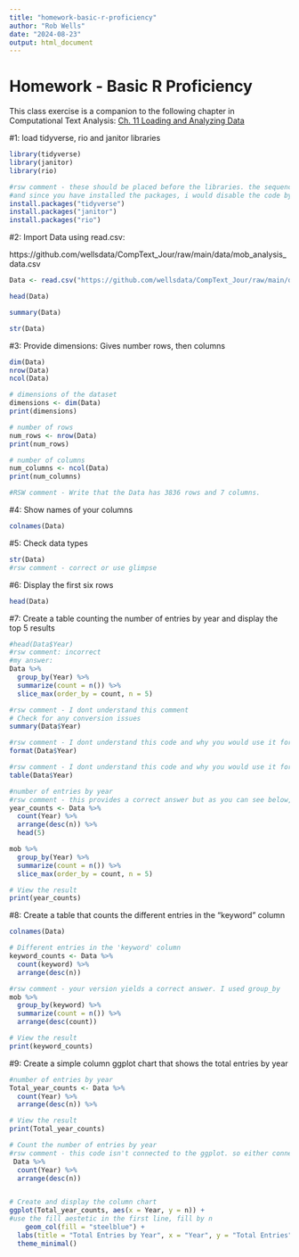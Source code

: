 ```yaml
---
title: "homework-basic-r-proficiency"
author: "Rob Wells"
date: "2024-08-23"
output: html_document
---
```



# Homework - Basic R Proficiency

This class exercise is a companion to the following chapter in Computational Text Analysis: [Ch. 11  Loading and Analyzing Data](https://wellsdata.github.io/CompText_Jour/docs/r-load-analyze-visualize.html)


#1: load tidyverse, rio and janitor libraries
```r
library(tidyverse)
library(janitor)
library(rio)
```

```r
#rsw comment - these should be placed before the libraries. the sequence is backwards. install packages once and then load libraries. 
#and since you have installed the packages, i would disable the code by putting a comment hash tag before each line
install.packages("tidyverse")
install.packages("janitor")
install.packages("rio")
```

#2: Import Data using read.csv:

https://github.com/wellsdata/CompText_Jour/raw/main/data/mob_analysis_data.csv
```r
Data <- read.csv("https://github.com/wellsdata/CompText_Jour/raw/main/data/mob_analysis_data.csv")
```

```r
head(Data)
```

```r
summary(Data)
```

```r
str(Data)
```

#3: Provide dimensions: Gives number rows, then columns

```r
dim(Data)
nrow(Data)
ncol(Data)
```

```r
# dimensions of the dataset
dimensions <- dim(Data)
print(dimensions)  

# number of rows
num_rows <- nrow(Data)
print(num_rows) 

# number of columns
num_columns <- ncol(Data)
print(num_columns)

#RSW comment - Write that the Data has 3836 rows and 7 columns.
```

#4: Show names of your columns

```r
colnames(Data)
```

#5: Check data types

```r
str(Data)
#rsw comment - correct or use glimpse
```


#6: Display the first six rows

```r
head(Data)
```


#7: Create a table counting the number of entries by year and display the top 5 results

```r
#head(Data$Year)
#rsw comment: incorrect
#my answer:
Data %>% 
  group_by(Year) %>% 
  summarize(count = n()) %>%
  slice_max(order_by = count, n = 5)
```

```r
#rsw comment - I dont understand this comment
# Check for any conversion issues
summary(Data$Year)

```

```r
#rsw comment - I dont understand this code and why you would use it for the answer
format(Data$Year)
```
```r
#rsw comment - I dont understand this code and why you would use it for the answer
table(Data$Year)
```

```r
#number of entries by year
#rsw comment - this provides a correct answer but as you can see below, I used group_by
year_counts <- Data %>%
  count(Year) %>%
  arrange(desc(n)) %>%
  head(5)

mob %>% 
  group_by(Year) %>% 
  summarize(count = n()) %>%
  slice_max(order_by = count, n = 5)

# View the result
print(year_counts)
```

#8: Create a table that counts the different entries in the "keyword" column

```r
colnames(Data)
```

```r
# Different entries in the 'keyword' column
keyword_counts <- Data %>%
  count(keyword) %>%
  arrange(desc(n))

#rsw comment - your version yields a correct answer. I used group_by
mob %>% 
  group_by(keyword) %>% 
  summarize(count = n()) %>% 
  arrange(desc(count))

# View the result
print(keyword_counts)
```


#9: Create a simple column ggplot chart that shows the total entries by year

```r
#number of entries by year
Total_year_counts <- Data %>%
  count(Year) %>%
  arrange(desc(n)) %>%

# View the result
print(Total_year_counts)
```

```r
# Count the number of entries by year
#rsw comment - this code isn't connected to the ggplot. so either connect it or delete it
 Data %>%
  count(Year) %>%
  arrange(desc(n))


# Create and display the column chart
ggplot(Total_year_counts, aes(x = Year, y = n)) +
#use the fill aestetic in the first line, fill by n
    geom_col(fill = "steelblue") +
  labs(title = "Total Entries by Year", x = "Year", y = "Total Entries") +
  theme_minimal()
```


